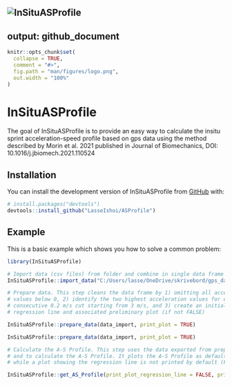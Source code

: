 ![InSituASProfile](https://user-images.githubusercontent.com/98103290/153732173-2e78463b-565c-40ff-900a-cdcf8ee27795.png)
---
output: github_document
---

<!-- README.md is generated from README.Rmd. Please edit that file -->

```r
knitr::opts_chunk$set(
  collapse = TRUE,
  comment = "#>",
  fig.path = "man/figures/logo.png",
  out.width = "100%"
)
```

# InSituASProfile

<!-- badges: start -->
<!-- badges: end -->

The goal of InSituASProfile is to provide an easy way to calculate the insitu 
sprint acceleration-speed profile based on gps data using the method described
by Morin et al. 2021 published in Journal of Biomechanics, 
DOI: 10.1016/j.jbiomech.2021.110524

## Installation

You can install the development version of InSituASProfile from 
[GitHub](https://github.com/) with:

``` r
# install.packages("devtools")
devtools::install_github("LasseIshoi/ASProfile")
```

## Example

This is a basic example which shows you how to solve a common problem:

```r
library(InSituASProfile)

# Import data (csv files) from folder and combine in single data frame for analysis.  
InSituASProfile::import_data("C:/Users/lasse/OneDrive/skrivebord/gps_data", Velocity, Acceleration)

```


```r

# Prepare data. This step cleans the data frame by 1) omitting all acceleration
# values below 0, 2) identify the two highest acceleration values for every 
# consecutive 0.2 m/s cut starting from 3 m/s, and 3) create an initial 
# regression line and associated preliminary plot (if not FALSE) 

InSituASProfile::prepare_data(data_import, print_plot = TRUE)

```

```r

InSituASProfile::prepare_data(data_import, print_plot = TRUE)

# Calculate the A-S Profile. This step uses the data exported from prepare_data,
# and to calculate the A-S Profile. It plots the A-S Profile as default (TRUE), 
# while a plot showing the regression line is not printed by default (FALSE).

InSituASProfile::get_AS_Profile(print_plot_regression_line = FALSE, print_AS_plot = TRUE)

```
